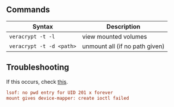 ## Commands

| Syntax                       | Description                     |
| -----------                  | -----------                     |
| `veracrypt -t -l`            | view mounted volumes            |
| `veracrypt -t -d <path>`     | unmount all (if no path given)  |


## <Red>Troubleshooting</Red>

If this occurs, check [this](https://askubuntu.com/questions/429612/device-mapper-remove-ioctl-on-luks-xxxx-failed-device-or-resource-busy).

``` ini
lsof: no pwd entry for UID 201 x forever
mount gives device-mapper: create ioctl failed
```
